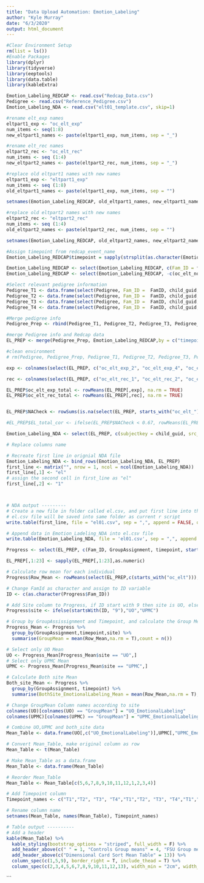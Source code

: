 ```yaml
---
title: "Data Upload Automation: Emotion_Labeling"
author: "Kyle Murray"
date: "6/3/2020"
output: html_document
---
```

```r
#Clear Environment Setup
rm(list = ls())
#Enable Packages
library(dplyr)
library(tidyverse)
library(eeptools)
library(data.table)
library(kableExtra)
```

```r
Emotion_Labeling_REDCAP <- read.csv("Redcap_Data.csv")
Pedigree <- read.csv("Reference_Pedigree.csv")
Emotion_Labeling_NDA <- read.csv("elt01_template.csv", skip=1)
```
```r
#rename elt_exp names
eltpart1_exp <- "oc_elt_exp"
num_items <- seq(1:8)
new_eltpart1_names <- paste(eltpart1_exp, num_items, sep = "_")

#rename elt_rec names
eltpart2_rec <- "oc_elt_rec"
num_items <- seq (1:4) 
new_eltpart2_names <- paste(eltpart2_rec, num_items, sep = "_")

#replace old eltpart1 names with new names
eltpart1_exp <- "eltpart1_exp"
num_items <- seq (1:8)
old_eltpart1_names <- paste(eltpart1_exp, num_items, sep = "")

setnames(Emotion_Labeling_REDCAP, old_eltpart1_names, new_eltpart1_names)

#replace old eltpart2 names with new names
eltpart2_rec <- "eltpart2_rec"
num_items <- seq (1:4)
old_eltpart2_names <- paste(eltpart2_rec, num_items, sep = "")

setnames(Emotion_Labeling_REDCAP, old_eltpart2_names, new_eltpart2_names)
```

``` r
#Assign timepoint from redcap_event_name
Emotion_Labeling_REDCAP$timepoint = sapply(strsplit(as.character(Emotion_Labeling_REDCAP$redcap_event_name), split = '_', fixed = T), function(x) (x[2]))

Emotion_Labeling_REDCAP <- select(Emotion_Labeling_REDCAP, c(Fam_ID = fam_id,  timepoint, starts_with("oc_elt_")))
Emotion_Labeling_REDCAP <- select(Emotion_Labeling_REDCAP, -c(oc_elt_notes))

#Select relevant pedigree information 
Pedigree_T1 <- data.frame(select(Pedigree, Fam_ID =  FamID, child_guid, child_famID = FamID_Child, interview_date = Time1Date, interview_age = MomAge_T1, child_sex = ChildGender, GroupAssignment), timepoint = 1 )
Pedigree_T2 <- data.frame(select(Pedigree, Fam_ID =  FamID, child_guid, child_famID = FamID_Child, interview_date = Time2Date, interview_age = MomAge_T2, child_sex = ChildGender, GroupAssignment), timepoint = 2 )
Pedigree_T3 <- data.frame(select(Pedigree, Fam_ID =  FamID, child_guid, child_famID = FamID_Child, interview_date = Time3Date, interview_age = MomAge_T3, child_sex = ChildGender, GroupAssignment), timepoint = 3 )
Pedigree_T4 <- data.frame(select(Pedigree, Fam_ID =  FamID, child_guid, child_famID = FamID_Child, interview_date = Time4Date, interview_age = MomAge_T4, child_sex = ChildGender, GroupAssignment), timepoint = 4 )

#Merge pedigree info
Pedigree_Prep <- rbind(Pedigree_T1, Pedigree_T2, Pedigree_T3, Pedigree_T4)

#merge Pedigree info and Redcap data
EL_PREP <- merge(Pedigree_Prep, Emotion_Labeling_REDCAP,by = c("timepoint","Fam_ID"), all = TRUE)

#clean environment
# rm(Pedigree, Pedigree_Prep, Pedigree_T1, Pedigree_T2, Pedigree_T3, Pedigree_T4, Emotion_Labeling_REDCAP)
```

```r
exp <- colnames(select(EL_PREP, c("oc_elt_exp_2", "oc_elt_exp_4", "oc_elt_exp_6", "oc_elt_exp_8")))

rec <- colnames(select(EL_PREP, c("oc_elt_rec_1", "oc_elt_rec_2", "oc_elt_rec_3", "oc_elt_rec_4")))

EL_PREP$oc_elt_exp_total <- rowMeans(EL_PREP[,exp], na.rm = TRUE)
EL_PREP$oc_elt_rec_total <- rowMeans(EL_PREP[,rec], na.rm = TRUE)


EL_PREP$NACheck <- rowSums(is.na(select(EL_PREP, starts_with("oc_elt_"))))/ncol(dplyr::select(EL_PREP, starts_with("oc_elt_")))

#EL_PREP$EL_total_cor <- ifelse(EL_PREP$NACheck < 0.67, rowMeans(EL_PREP[,oc_elt_total], na.rm = TRUE), "NA")
```

```r
Emotion_Labeling_NDA <- select(EL_PREP, c(subjectkey = child_guid, src_subject_id = child_famID, interview_date, interview_age, sex = child_sex, visit = timepoint, starts_with("oc_elt_")))

# Replace columns name 

# Recreate first line in orignial NDA file
Emotion_Labeling_NDA <- bind_rows(Emotion_Labeling_NDA, EL_PREP)
first_line <- matrix("", nrow = 1, ncol = ncol(Emotion_Labeling_NDA))
first_line[,1] <- "el"
# assign the second cell in first_line as "el"
first_line[,2] <- "1"



# NDA output ---------
# Create a new file in folder called el.csv, and put first line into this file
# el.csv file will be saved into same folder as current r script
write.table(first_line, file = "el01.csv", sep = ",", append = FALSE, quote = FALSE, na = "", col.names = FALSE, row.names = FALSE)

# Append data in Emotion_Ladeling_NDA into el.csv file 
write.table(Emotion_Labeling_NDA, file = 'el01.csv', sep = ",", append = TRUE, na = "", quote = FALSE, row.names = FALSE)
```
```r
Progress <- select(EL_PREP, c(Fam_ID, GroupAssignment, timepoint, starts_with("oc_elt_")))

EL_PREP[,1:23] <- sapply(EL_PREP[,1:23],as.numeric)

# Calculate row mean for each individual  
Progress$Row_Mean <- rowMeans(select(EL_PREP,c(starts_with("oc_elt"))), na.rm = T)

# Change FamId as character and assign to ID variable 
ID <- c(as.character(Progress$Fam_ID))

# Add Site column to Progress, if ID start with 9 then site is UO, else is UPMC
Progress$site <- ifelse(startsWith(ID, "9"),"UO","UPMC")

# Group by GroupAssissignment and Timepoint, and calculate the Group Mean
Progress_Mean <- Progress %>%
  group_by(GroupAssignment,timepoint,site) %>%
  summarise(GroupMean = mean(Row_Mean,na.rm = T),count = n())

# Select only UO Mean
UO <- Progress_Mean[Progress_Mean$site == "UO",]
# Select only UPMC Mean 
UPMC <- Progress_Mean[Progress_Mean$site == "UPMC",]

# Calculate Both site Mean 
Both_site_Mean <- Progress %>%
  group_by(GroupAssignment, timepoint) %>%
  summarise(BothSite_EmotionalLabeling_Mean = mean(Row_Mean,na.rm = T),n = n())

# Change GroupMean Column names according to site
colnames(UO)[colnames(UO) == "GroupMean"] = "UO_EmotionalLabeling"
colnames(UPMC)[colnames(UPMC) == "GroupMean"] = "UPMC_EmotionalLabeling"

# Combine UO,UPMC and both_site data 
Mean_Table <- data.frame(UO[,c("UO_EmotionalLabeling")],UPMC[,"UPMC_EmotionalLabeling"],Both_site_Mean[,c("BothSite_EmotionalLabeling_Mean","n","GroupAssignment")])

# Convert Mean_Table, make original column as row
Mean_Table <- t(Mean_Table)

# Make Mean_Table as a data.frame
Mean_Table <- data.frame(Mean_Table)

# Reorder Mean_Table
Mean_Table <- Mean_Table[c(5,6,7,8,9,10,11,12,1,2,3,4)]

# Add Timepoint column 
Timepoint_names <- c("T1","T2", "T3", "T4","T1","T2", "T3", "T4","T1","T2", "T3", "T4")

# Rename column name 
setnames(Mean_Table, names(Mean_Table), Timepoint_names)

# Table output ----------
# Add a header 
kable(Mean_Table) %>%
  kable_styling(bootstrap_options = "striped", full_width = F) %>%
  add_header_above(c(" " = 1, "Controls Group means" = 4, "FSU Group means" = 4, "DBT Group means" = 4)) %>%
  add_header_above(c("Dimensional Card Sort Mean Table" = 13)) %>%
  column_spec(c(1,5,9), border_right = T, include_thead = T) %>%
  column_spec(c(2,3,4,5,6,7,8,9,10,11,12,13), width_min = "2cm", width_max = "2cm")
```




```









